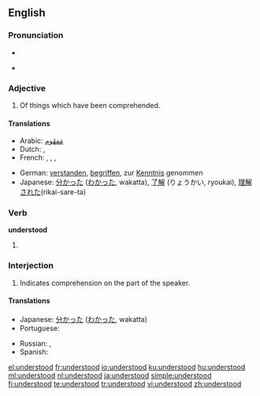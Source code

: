 ==English==

===Pronunciation===
* {{IPA|/ʌndəɻ'stʊd/}}
* {{audio|en-us-understood.ogg|Audio (US)}}
*: {{rhymes|ʊd}}

===Adjective===
{{en-adj}}

# Of things which have been comprehended.

====Translations====
{{trans-top|comprehended}}
* Arabic: [[ARchar|مَفهُوم]]
* Dutch: {{t+|nl|verstaan}}, {{t+|nl|begrepen}}
* French: {{t+|fr|compris|m}}, {{t+|fr|comprise|f}}, {{t+|fr|compris|m|p}}, {{t+|fr|comprises|f|p}}
{{trans-mid}}
* German: [[verstanden]], [[begriffen]], zur [[Kenntnis]] genommen
* Japanese: [[分かった]] ([[わかった]], wakatta), [[了解]] (りょうかい, ryoukai), [[理解]][[され]][[た]](rikai-sare-ta)
{{trans-bottom}}

===Verb===
'''understood'''

# {{past of|[[understand]]}}

<!-- Please, add translations only on the page for the base form of the verb, "understand" ====Translations====
* {{ttbc|Dutch}}: [[verstond]], [[verstonden]], [[begreep]], [[begrepen]]
* {{ttbc|German}}: [[verstanden]], [[begriffen]]
* {{ttbc|Spanish}}: [[entendí]], [[entendió]], [[entendiste]], [[entendimos]]
-->

===Interjection===
{{infl|en|interjection}}

# Indicates comprehension on the part of the speaker.

====Translations====
{{trans-top|indication of comprehension}}
* Japanese: [[分かった]] ([[わかった]], wakatta)
* Portuguese: {{t+|pt|entendido}}
{{trans-mid}}
* Russian: {{t+|ru|понять|alt=понял|sc=Cyrl}}, {{t|ru|понятно|sc=Cyrl}}
* Spanish: {{t+|pt|entendido}}
{{trans-bottom}}

[[el:understood]]
[[fr:understood]]
[[io:understood]]
[[ku:understood]]
[[hu:understood]]
[[ml:understood]]
[[nl:understood]]
[[ja:understood]]
[[simple:understood]]
[[fi:understood]]
[[te:understood]]
[[tr:understood]]
[[vi:understood]]
[[zh:understood]]